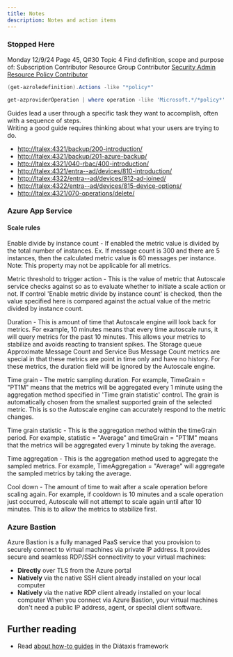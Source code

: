 ```yaml
---
title: Notes
description: Notes and action items
---
```


### Stopped Here
Monday 12/9/24
Page 45, Q#30 Topic 4
Find definition, scope and purpose of:
    Subscription Contributor
    Resource Group Contributor
    [Security Admin](https://learn.microsoft.com/en-us/azure/role-based-access-control/built-in-roles/security#security-admin)
    [Resource Policy Contributor](https://learn.microsoft.com/en-us/azure/role-based-access-control/built-in-roles/management-and-governance#resource-policy-contributor)
```powershell
(get-azroledefinition).Actions -like "*policy*"

get-azproviderOperation | where operation -like 'Microsoft.*/*policy*' | ft
```


Guides lead a user through a specific task they want to accomplish, often with a sequence of steps.       
Writing a good guide requires thinking about what your users are trying to do.

<ul>
<li><a href="http://ltalex:4321/backup/200-introduction/">http://ltalex:4321/backup/200-introduction/</a></li>
<li><a href="http://ltalex:4321/backup/201-azure-backup/">http://ltalex:4321/backup/201-azure-backup/</a></li>
<li><a href="http://ltalex:4321/040-rbac/400-introduction/">http://ltalex:4321/040-rbac/400-introduction/</a></li>
<li><a href="http://ltalex:4321/entra--ad/devices/810-introduction/">http://ltalex:4321/entra--ad/devices/810-introduction/</a></li>
<li><a href="http://ltalex:4322/entra--ad/devices/812-ad-joined/">http://ltalex:4322/entra--ad/devices/812-ad-joined/</a></li>
<li><a href="http://ltalex:4322/entra--ad/devices/815-device-options/">http://ltalex:4322/entra--ad/devices/815-device-options/</a></li>
<li><a href="http://ltalex:4321/070-operations/delete/">http://ltalex:4321/070-operations/delete/</a></li>
</ul>

### Azure App Service
#### Scale rules
Enable divide by instance count - If enabled the metric value is divided by the total number of instances. Ex. If message count is 300 and there are 5 instances, then the calculated metric value is 60 messages per instance. Note: This property may not be applicable for all metrics.

Metric threshold to trigger action - This is the value of metric that Autoscale service checks against so as to evaluate whether to initiate a scale action or not. If control 'Enable metric divide by instance count' is checked, then the value specified here is compared against the actual value of the metric divided by instance count.

Duration - This is amount of time that Autoscale engine will look back for metrics. For example, 10 minutes means that every time autoscale runs, it will query metrics for the past 10 minutes. This allows your metrics to stabilize and avoids reacting to transient spikes. The Storage queue Approximate Message Count and Service Bus Message Count metrics are special in that these metrics are point in time only and have no history. For these metrics, the duration field will be ignored by the Autoscale engine.

Time grain - The metric sampling duration. For example, TimeGrain = "PT1M" means that the metrics will be aggregated every 1 minute using the aggregation method specified in 'Time grain statistic' control. The grain is automatically chosen from the smallest supported grain of the selected metric. This is so the Autoscale engine can accurately respond to the metric changes.

Time grain statistic - This is the aggregation method within the timeGrain period. For example, statistic = "Average" and timeGrain = "PT1M" means that the metrics will be aggregated every 1 minute by taking the average.

Time aggregation - This is the aggregation method used to aggregate the sampled metrics. For example, TimeAggregation = "Average" will aggregate the sampled metrics by taking the average.

Cool down - The amount of time to wait after a scale operation before scaling again. For example, if cooldown is 10 minutes and a scale operation just occurred, Autoscale will not attempt to scale again until after 10 minutes. This is to allow the metrics to stabilize first.

### Azure Bastion
Azure Bastion is a fully managed PaaS service that you provision to securely connect to virtual machines via private IP address. It provides secure and seamless RDP/SSH connectivity to your virtual machines:
- **Directly** over TLS from the Azure portal
- **Natively** via the native SSH client already installed on your local computer
- **Natively** via the native RDP client already installed on your local computer
When you connect via Azure Bastion, your virtual machines don't need a public IP address, agent, or special client software.


## Further reading

- Read [about how-to guides](https://diataxis.fr/how-to-guides/) in the Diátaxis framework